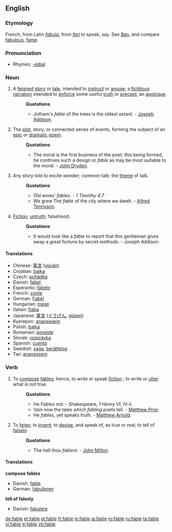 {{wikipedia}}
==English==

===Etymology===
French, from Latin ''[[fabula]]'', from ''[[fari]]'' to speak, say. See [[Ban]], and compare [[fabulous]], [[fame]].

===Pronunciation===
*Rhymes: [[Rhymes:English:-eɪbəl|-eɪbəl]]

===Noun===
{{en-noun}}

# A [[feigned]] [[story]] or [[tale]], intended to [[instruct]] or [[amuse]]; a [[fictitious]] [[narration]] intended to [[enforce]] some useful [[truth]] or [[precept]]; an [[apologue]]. 
#:'''Quotations'''
#:*Jotham's ''fable'' of the trees is the oldest extant. - [[w:Joseph Addison|Joseph Addison]].
# The [[plot]], story, or connected series of events, forming the subject of an [[epic]] or [[dramatic]] [[poem]]. 
#:'''Quotations'''
#:*The moral is the first business of the poet; this being formed, he contrives such a design or ''fable'' as may be most suitable to the moral. - [[w:John Dryden|John Dryden]].
# Any story told to excite wonder; common talk; the [[theme]] of talk.
#:'''Quotations'''
#:*Old wives' ''fables''. - ''1 Timothy 4:7''
#:*We grew The ''fable'' of the city where we dwelt. - [[w:Alfred Tennyson, 1st Baron Tennyson|Alfred Tennyson]].
# [[Fiction]]; [[untruth]]; falsehood.
#:'''Quotations'''
#:*It would look like a ''fable'' to report that this gentleman gives away a great fortune by secret methods. - Joseph Addison.

====Translations====
{{rfc-trans}}
*Chinese: [[寓言]] ([[yùyán]])
*Croatian: [[bajka]]
*Czech: [[pohádka]]
*Danish: [[fabel]]
*Esperanto: [[fabelo]]
*French: [[conte]] {{m}}
*German: [[Fabel]] {{f}}
*Hungarian: [[mese]]
*Italian: [[fiaba]] {{m}}
*Japanese: [[寓言]] ([[ぐうげん]], [[gūgen]])
*Kyerepon: [[anansesem]]
*Polish: [[bajka]]
*Romanian: [[poveste]]
*Slovak: [[rozprávka]]
*Spanish: [[cuento]] {{m}}
*Swedish: [[saga]], [[berättelse]]
*Twi: [[anansesem]]

===Verb===
{{en-verb|fabl|ing}}

# {{intransitive}} To [[compose]] [[fables]]; hence, to write or speak [[fiction]] ; to write or [[utter]] what is not true.
#:'''Quotations'''
#:*He ''Fables'' not. - Shakespeare, ''1 Henry VI'', IV-ii.
#:*Vain now the tales which ''fabling'' poets tell. - [[Matthew Prior]]
#:*He ''fables'', yet speaks truth. - [[Matthew Arnold]].
# {{transitive}} To [[feign]]; to [[invent]]; to [[devise]], and speak of, as true or real; to tell of [[falsely]].
#:'''Quotations'''
#:*The hell thou ''fablest''. - [[w:John Milton|John Milton]].

====Translations====
'''compose fables'''
* Danish: [[fable]]
* German: [[fabulieren]]

'''tell of falsely'''
* Danish: [[fabulere]]

[[de:fable]]
[[et:fable]]
[[el:fable]]
[[fr:fable]]
[[io:fable]]
[[ja:fable]]
[[ro:fable]]
[[ru:fable]]
[[ta:fable]]
[[vi:fable]]
[[tr:fable]]
[[zh:fable]]
